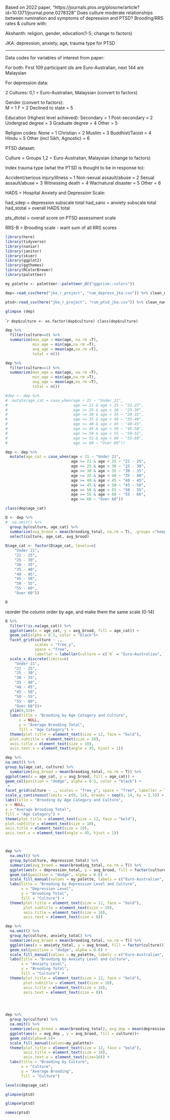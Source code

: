 Based on 2022 paper, "https://journals.plos.org/plosone/article?id=10.1371/journal.pone.0278328" Does culture moderate relationships between rumination and symptoms of depression and PTSD? 
Brooding/RRS rates & culture with: 

Akshanth:      religion, gender, education(1-5; change to factors) 

JKA:           depression, anxiety, age, trauma type for PTSD


----------------------------------------------------------------------------------------------

Data codes for variables of interest from paper:

For both: First 109 participant ids are Euro-Australian, next 144 are Malaysian

For depression data:

2 Cultures:  0,1 = Euro-Australian, Malaysian (convert to factors)

Gender (convert to factors):              
 M = 1
 F = 2
Declined to state = 5  

Education (Highest level achieved):
Secondary = 1
Post-secondary = 2
Undergrad degree = 3
Graduate degree = 4
Other = 5

Religion codes:
None = 1
Christian = 2
Muslim = 3
Buddhist/Taoist = 4
Hindu = 5
Other (incl Sikh, Agnostic) = 6

PTSD dataset:

Culture = Groups 1,2  = Euro-Australian, Malaysian (change to factors)

Index trauma type (what the PTSD is thought to be in response to):

Accident/serious injury/illness = 1
Non-sexual assault/abuse = 2
Sexual assault/abuse = 3
Witnessing death = 4
War/natural disaster = 5
Other = 6       

HADS = Hospital Anxiety and Depression Scale: 

had_sdep = depression subscale total
had_sanx = anxiety subscale total
had_stotal = overall HADS total

pts_dtotal = overall score on PTSD assessment scale

RRS-B = Brooding scale - want sum of all RRS scores

```r
library(here)
library(tidyverse)
library(naniar)
library(janitor)
library(skimr)
library(ggplot2)
library(ggthemes)
library(RColorBrewer)
library(paletteer)
```

```r
my_palette <- paletteer::paletteer_d(("ggprism::colors"))
```

```r
dep<-read_csv(here("jka_r_project", "rum_depress_jka.csv")) %>% clean_names
```

```r
ptsd<-read_csv(here("jka_r_project", "rum_ptsd_jka.csv")) %>% clean_names
```

```r
glimpse (dep)
```

````r
dep$culture <- as.factor(dep$culture)
class(dep$culture)
```


```r
dep %>% 
  filter(culture==0) %>% 
  summarize(max_age = max(age, na.rm =T),
            min_age = min(age,na.rm =T),
            avg_age = mean(age,na.rm =T),
            total = n())
```

```r
dep %>% 
  filter(culture==1) %>% 
  summarize(max_age = max(age, na.rm =T),
            min_age = min(age,na.rm =T),
            avg_age = mean(age,na.rm =T),
            total = n())
```

```r
#dep <- dep %>% 
#  mutate(age_cat = case_when(age < 21 ~ "Under_21",
#                             age >= 21 & age < 25 ~ "21-25",
#                             age >= 25 & age < 30 ~ "25-30",
#                             age >= 30 & age < 35 ~ "30-35",
#                             age >= 35 & age < 40 ~ "35-40",
#                             age >= 40 & age < 45 ~ "40-45",
#                             age >= 45 & age < 50 ~ "45-50",
#                             age >= 50 & age < 55 ~ "50-55",
#                             age >= 55 & age < 60 ~ "55-60",
#                             age >= 60 ~ "Over 60"))
```


```r
dep <- dep %>% 
  mutate(age_cat = case_when(age < 21 ~ "Under 21",
                             age >= 21 & age < 25 ~ "21 - 25",
                             age >= 25 & age < 30 ~ "25 - 30",
                             age >= 30 & age < 35 ~ "30 - 35",
                             age >= 35 & age < 40 ~ "35 - 40",
                             age >= 40 & age < 45 ~ "40 - 45",
                             age >= 45 & age < 50 ~ "45 - 50",
                             age >= 50 & age < 55 ~ "50 - 55",
                             age >= 55 & age < 60 ~ "55 - 60",
                             age >= 60 ~ "Over 60"))

```


```r
class(dep$age_cat)
```


```r
D <- dep %>%
#  na.omit() %>%
  group_by(culture, age_cat) %>%
  summarize(avg_brood = mean(brooding_total, na.rm = T), .groups ="keep") %>%
  select(culture, age_cat, avg_brood)
  
D$age_cat <- factor(D$age_cat, levels=c(
    "Under 21",
    "21 - 25",
    "25 - 30",
    "30 - 35",
    "35 - 40",
    "40 - 45",
    "45 - 50",
    "50 - 55",
    "55 - 60",
    "Over 60"))

D
```

reorder the column order by age, 
and make them the same scale (0-14)


```r


D %>% 
  filter(!is.na(age_cat)) %>% 
  ggplot(aes(x = age_cat, y = avg_brood, fill = age_cat)) +
  geom_col(alpha = 0.5, color = "black")+
  facet_grid(culture ~ .,
             scales = "free_y", 
             space = "free", 
             labeller = labeller(culture = c(`0` = "Euro-Australian", `1` = "Malaysian"))) +
  scale_x_discrete(limits=c(
    "Under 21",
    "21 - 25",
    "25 - 30",
    "30 - 35",
    "35 - 40",
    "40 - 45",
    "45 - 50",
    "50 - 55",
    "55 - 60",
    "Over 60"))+
  ylim(0,15)+
  labs(title = "Brooding by Age Category and Culture",
      x = NULL,
      y = "Average Brooding Total",
      fill = "Age Category") +
  theme(plot.title = element_text(size = 12, face = "bold"),
  plot.subtitle = element_text(size = 10),
  axis.title = element_text(size = 10),
  axis.text.x = element_text(angle = 45, hjust = 1))
```



```r
dep %>%
na.omit() %>%
group_by(age_cat, culture) %>%
  summarize(avg_brood = mean(brooding_total, na.rm = T)) %>%
ggplot(aes(x = age_cat, y = avg_brood, fill = age_cat)) +
geom_col(position = "dodge", alpha = 0.5, color = "black") +
 +
facet_grid(culture ~ ., scales = "free_y", space = "free", labeller = labeller(culture = c(`0` = "Euro-Australian", `1` = "Malaysian"))) +
scale_y_continuous(limits = c(0, 14), breaks = seq(0, 14, by = 2.5)) +
labs(title = "Brooding by Age Category and Culture",
x = NULL,
y = "Average Brooding Total",
fill = "Age Category") +
theme(plot.title = element_text(size = 12, face = "bold"),
plot.subtitle = element_text(size = 10),
axis.title = element_text(size = 10),
axis.text.x = element_text(angle = 45, hjust = 1))
```

```r

```


```r
```


```r
dep %>% 
  na.omit() %>% 
  group_by(culture, depression_total) %>% 
  summarize(avg_brood = mean(brooding_total, na.rm = T)) %>% 
  ggplot(aes(x = depression_total, y = avg_brood, fill = factor(culture))) +
  geom_col(position = "dodge", alpha = 0.6) +
  scale_fill_manual(values = my_palette, labels = c("Euro-Australian", "Malaysian")) +
  labs(title = "Brooding by Depression Level and Culture",
       x = "Depression Level",
       y = "Brooding Total",
       fill = "Culture") + 
  theme(plot.title = element_text(size = 12, face = "bold"),
        plot.subtitle = element_text(size = 10),
        axis.title = element_text(size = 10),
        axis.text = element_text(size = 8))


```


```r
dep %>% 
  na.omit() %>% 
  group_by(culture, anxiety_total) %>% 
  summarize(avg_brood = mean(brooding_total, na.rm = T)) %>% 
  ggplot(aes(x = anxiety_total, y = avg_brood, fill = factor(culture))) +
  geom_col(position = "dodge", alpha = 0.6) +
  scale_fill_manual(values = my_palette, labels = c("Euro-Australian", "Malaysian")) +
  labs(title = "Brooding by Anxiety Level and Culture",
       x = "Anxiety Level",
       y = "Brooding Total",
       fill = "Culture") + 
  theme(plot.title = element_text(size = 12, face = "bold"),
        plot.subtitle = element_text(size = 10),
        axis.title = element_text(size = 10),
        axis.text = element_text(size = 8))


```

```r




```



```r

```

```r


```


```r
dep %>% 
  group_by(culture) %>% 
  na.omit() %>% 
  summarize(avg_brood = mean(brooding_total), avg_dep = mean(depression_total), avg_anx = mean(anxiety_total)) %>% 
  ggplot(aes(x = avg_dep , y = avg_brood, fill = culture))+
  geom_col(alpha=0.5)+
  scale_fill_manual(values=my_palette)+
  theme(plot.title = element_text(size = 12, face = "bold"),
        axis.title = element_text(size = 10),
        axis.text.x = element_text(size=10)) +
  labs(title = "Brooding by Culture",
       x = "Culture",
       y = "Average Brooding",
       fill = "Culture")

```

```r
levels(dep$age_cat)

```


```r
glimpse(ptsd)
```




```r
glimpse(ptsd)
```

```r
names(ptsd)
```


